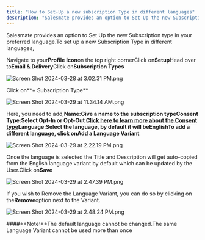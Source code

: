 ```yaml
---
title: "How to Set-Up a new subscription Type in different languages"
description: "Salesmate provides an option to Set Up the new Subscription type in your preferred language.To set up a new Subscription Type in different languages,"
---
```


Salesmate provides an option to Set Up the new Subscription type in your preferred language.To set up a new Subscription Type in different languages,

Navigate to your**Profile Icon**on the top right cornerClick on**Setup**Head over to**Email & Delivery**Click on**Subscription Types**

![Screen Shot 2024-03-28 at 3.02.31 PM.png](./images/Screen-Shot-2024-03-28-at-3.02.31-PM-2.png)

Click on**\+ Subscription Type**

![Screen Shot 2024-03-29 at 11.34.14 AM.png](./images/Screen-Shot-2024-03-29-at-11.34.14-AM-2.png)

Here, you need to add,**Name:**Give a name to the subscription type**Consent Type:**Select Opt-In or Opt-Out [Click here to learn more about the Consent type](https://support.salesmate.io/hc/en-us/articles/19613366377241)**Language:**Select the language, by default it will be**English**To add a different language, click on**Add a Language Variant**

![Screen Shot 2024-03-29 at 2.22.19 PM.png](./images/Screen-Shot-2024-03-29-at-2.22.19-PM.png)

Once the language is selected the Title and Description will get auto-copied from the English language variant by default which can be updated by the User.Click on**Save**

![Screen Shot 2024-03-29 at 2.47.39 PM.png](./images/Screen-Shot-2024-03-29-at-2.47.39-PM.png)

If you wish to Remove the Language Variant, you can do so by clicking on the**Remove**option next to the Variant.

![Screen Shot 2024-03-29 at 2.48.24 PM.png](./images/Screen-Shot-2024-03-29-at-2.48.24-PM.png)

####**Note:**The default language cannot be changed.The same Language Variant cannot be used more than once

